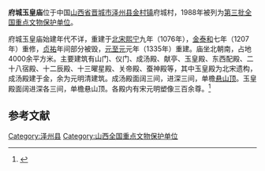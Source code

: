 {{coord|35|32|47|N|112|56|12|E|display=title|scale:10000}}
{{文物保护单位
| 级别 = 全国
| 名称 = 玉皇庙
| 图片 = 
| 所在 = [[山西省|山西省]][[晋城市|晋城市]]
| 分类 = 古建筑
| 时代 = [[北宋|宋]]至[[清朝|清]]
| 编号 = [[第三批全国重点文物保护单位|第三批]]第113项
| 登录 = 1988年1月13日
}}
'''府城玉皇庙'''位于中国[[山西省|山西省]][[晋城市|晋城市]][[泽州县|泽州县]][[金村镇|金村镇]]府城村，1988年被列为[[第三批全国重点文物保护单位|第三批全国重点文物保护单位]]。

府城玉皇庙始建年代不详，重建于[[北宋|北宋]][[熙宁|熙宁]]九年（1076年），[[金朝|金]][[泰和_(金)|泰和]]七年（1207年）重修，[[贞祐|贞祐]]年间部分被毁，[[元朝|元]][[至元_(元顺帝)|至元]]元年（1335年）重建。庙坐北朝南，占地4000余平方米。主要建筑有山门、仪门、成汤殿、献亭、玉皇殿、东西配殿、二十八宿殿、十二辰殿、十三曜星殿、关帝殿、蚕神殿等，其中玉皇殿为北宋遗构，成汤殿建于金，余为元明清建筑。成汤殿面阔三间，进深三间，单檐[[悬山顶|悬山顶]]。玉皇殿面阔进深各三间，单檐悬山顶。各殿内有宋元明塑像三百余尊。<ref>{{Cite book |title=全国重点文物保护单位·第一至第五批·第Ⅰ卷 |publisher=文物出版社 |year=2004 |isbn=7-5010-1525-2 |pages=338 }}</ref>

==参考文献==
{{reflist}}

{{山西全国重点文物保护单位}}
{{中国木构建筑 (唐-宋)}}

{{DEFAULTSORT:Fu}}
[[Category:泽州县|Category:泽州县]]
[[Category:山西全国重点文物保护单位|Category:山西全国重点文物保护单位]]